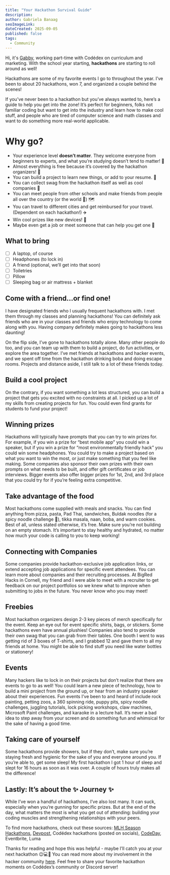 ```yaml
---
title: "Your Hackathon Survival Guide"
description: 
author: Gabriela Banaag
seoImageLink: 
dateCreated: 2025-09-05
published: false
tags:
  - Community
---
```


Hi, it's [Gabby](https://www.codedex.io/@gabtot), working part-time with Codédex on curriculum and marketing. With the school year starting, **hackathons** are starting to roll around as well!

Hackathons are some of my favorite events I go to throughout the year. I’ve been to about 20 hackathons, won 7, and organized a couple behind the scenes! 

If you’ve never been to a hackathon but you’ve always wanted to, here’s a guide to help you get into the zone! It’s perfect for beginners, folks not familiar coding but want to get into the industry and learn how to make cool stuff, and people who are tired of computer science and math classes and want to do something more real-world applicable.

# Why go?

- Your experience level **doesn’t matter**. They welcome everyone from beginners to experts, and what you’re studying doesn’t tend to matter! 🥳
- Almost everything is free because it’s covered by the hackathon organizers! 💫
- You can build a project to learn new things, or add to your resume. 📝
- You can collect swag from the hackathon itself as well as cool companies 👕
- You can meet people from other schools and make friends from people all over the country (or the world 👀) 🗺️
- You can travel to different cities and get reimbursed for your travel. (Dependent on each hackathon!) ✈️
- Win cool prizes like new devices! 📱
- Maybe even get a job or meet someone that can help you get one 👀


## What to bring
- [ ]  A laptop, of course
- [ ]  Headphones (to lock in)
- [ ]  A friend (optional, we’ll get into that soon)
- [ ]  Toiletries
- [ ]  Pillow
- [ ]  Sleeping bag or air mattress + blanket

## Come with a friend...or find one!
I have designated friends who I usually frequent hackathons with. I met them through my classes and planning hackathons! You can definitely ask friends who are in your classes and friends who enjoy technology to come along with you. Having company definitely makes going to hackathons less daunting!

On the flip side, I’ve gone to hackathons totally alone. Many other people do too, and you can team up with them to build a project, do fun activities, or explore the area together. I’ve met friends at hackathons and hacker events, and we spent off time from the hackathon drinking boba and doing escape rooms. Projects and distance aside, I still talk to a lot of these friends today.
## Build a cool project

On the contrary, if you want something a lot less structured, you can build a project that gets you excited with no constraints at all. I picked up a lot of my skills from creating projects for fun. You could even find grants for students to fund your project!

## Winning prizes

Hackathons will typically have prompts that you can try to win prizes for. For example, if you win a prize for “best mobile app” you could win a speaker, but if you win a prize for “most environmentally friendly hack” you could win some headphones. You could try to make a project based on what you want to win the most, or just make something that you feel like making. Some companies also sponsor their own prizes with their own prompts on what needs to be built, and offer gift certificates or job interviews. Bigger events also offer bigger prizes for 1st, 2nd, and 3rd place that you could try for if you’re feeling extra competitive. 

## Take advantage of the food

Most hackathons come supplied with meals and snacks. You can find anything from pizza, pasta, Pad Thai, sandwiches, Buldak noodles (for a spicy noodle challenge 🥵), tikka masala, naan, boba, and warm cookies. Best of all, unless stated otherwise, it’s free. Make sure you’re not building on an empty stomach. It’s important to stay healthy and hydrated, no matter how much your code is calling to you to keep working!

## Connecting with Companies

Some companies provide hackathon-exclusive job application links, or extend accepting job applications for specific event attendees. You can learn more about companies and their recruiting processes. At BigRed Hacks in Cornell, my friend and I were able to meet with a recruiter to get feedback on our project portfolios so we knew what to improve when submitting to jobs in the future. You never know who you may meet!

## Freebies

Most hackathon organizers design 2-3 key pieces of merch specifically for the event. Keep an eye out for event specific shirts, bags, or stickers. Some hackathons even have annual plushies! Companies also tend to provide their own swag that you can grab from their tables. One booth I went to was getting rid of 3 boxes of T-shirts, and I grabbed 12 and gave them to all my friends at home. You might be able to find stuff you need like water bottles or stationery!

## Events

Many hackers like to lock in on their projects but don’t realize that there are events to go to as well! You could learn a new piece of technology, how to build a mini project from the ground up, or hear from an industry speaker about their experiences. Fun events I’ve been to and heard of include rock painting, petting zoos, a 360 spinning ride, puppy pits, spicy noodle challenges, juggling tutorials, lock picking workshops, claw machines, Microsoft Paint challenges, and karaoke in a lecture hall. It’s never a bad idea to step away from your screen and do something fun and whimsical for the sake of having a good time.


## Taking care of yourself

Some hackathons provide showers, but if they don’t, make sure you’re staying fresh and hygienic for the sake of you and everyone around you. If you’re able to, get some sleep! My first hackathon I got 1 hour of sleep and slept for 16 hours as soon as it was over. A couple of hours truly makes all the difference!

## Lastly: It’s about the ✨ Journey ✨

While I’ve won a handful of hackathons, I’ve also lost many. It can suck, especially when you’re gunning for specific prizes. But at the end of the day, what matters the most is what you get out of attending: building your coding muscles and strengthening relationships with your peers.

To find more hackathons, check out these sources: [MLH Season Hackathons](https://mlh.io/seasons/2025/events), [Devpost](https://devpost.com/), Codédex hackathons (posted on socials), [CodeDay](https://www.codeday.org/), Eventbrite, Luma

Thanks for reading and hope this was helpful - maybe I’ll catch you at your next hackathon 😉💻🌟 You can read more about my involvement in the hacker community [here](https://top.mlh.io/2022/profiles/gabby-banaag). Feel free to share your favorite hackathon moments on Codédex’s community or Discord server!
